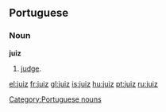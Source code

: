 ==Portuguese==
===Noun===
'''juiz''' {{m}}
# [[judge]].

[[Category:Portuguese nouns]]

[[el:juiz]]
[[fr:juiz]]
[[gl:juiz]]
[[is:juiz]]
[[hu:juiz]]
[[pt:juiz]]
[[ru:juiz]]